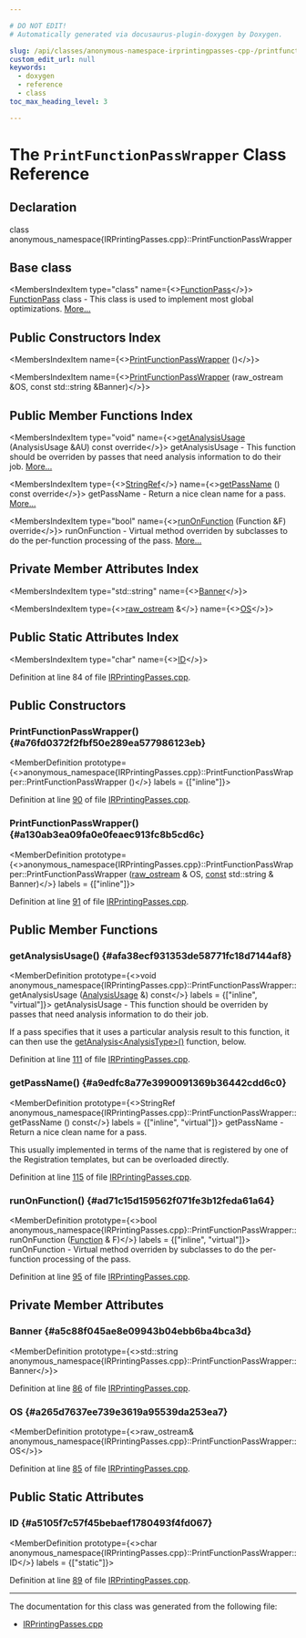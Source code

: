 ```yaml
---

# DO NOT EDIT!
# Automatically generated via docusaurus-plugin-doxygen by Doxygen.

slug: /api/classes/anonymous-namespace-irprintingpasses-cpp-/printfunctionpasswrapper
custom_edit_url: null
keywords:
  - doxygen
  - reference
  - class
toc_max_heading_level: 3

---
```





# The `PrintFunctionPassWrapper` Class Reference

<DoxygenPage pluginConfig={pluginConfig}>



## Declaration

<CodeBlock>class anonymous_namespace{IRPrintingPasses.cpp}::PrintFunctionPassWrapper</CodeBlock>

## Base class

<MembersIndex>

<MembersIndexItem
  type="class"
  name={<><a href="/docs/api/classes/llvm/functionpass">FunctionPass</a></>}>
<a href="/docs/api/classes/llvm/functionpass">FunctionPass</a> class - This class is used to implement most global optimizations. <a href="/docs/api/classes/llvm/functionpass/#details">More...</a>
</MembersIndexItem>

</MembersIndex>

## Public Constructors Index

<MembersIndex>

<MembersIndexItem
  name={<><a href="#a76fd0372f2fbf50e289ea577986123eb">PrintFunctionPassWrapper</a> ()</>}>
</MembersIndexItem>

<MembersIndexItem
  name={<><a href="#a130ab3ea09fa0e0feaec913fc8b5cd6c">PrintFunctionPassWrapper</a> (raw&#95;ostream &amp;OS, const std::string &amp;Banner)</>}>
</MembersIndexItem>

</MembersIndex>

## Public Member Functions Index

<MembersIndex>

<MembersIndexItem
  type="void"
  name={<><a href="#afa38ecf931353de58771fc18d7144af8">getAnalysisUsage</a> (AnalysisUsage &amp;AU) const override</>}>
getAnalysisUsage - This function should be overriden by passes that need analysis information to do their job. <a href="#afa38ecf931353de58771fc18d7144af8">More...</a>
</MembersIndexItem>

<MembersIndexItem
  type={<><a href="/docs/api/classes/llvm/stringref">StringRef</a></>}
  name={<><a href="#a9edfc8a77e3990091369b36442cdd6c0">getPassName</a> () const override</>}>
getPassName - Return a nice clean name for a pass. <a href="#a9edfc8a77e3990091369b36442cdd6c0">More...</a>
</MembersIndexItem>

<MembersIndexItem
  type="bool"
  name={<><a href="#ad71c15d159562f071fe3b12feda61a64">runOnFunction</a> (Function &amp;F) override</>}>
runOnFunction - Virtual method overriden by subclasses to do the per-function processing of the pass. <a href="#ad71c15d159562f071fe3b12feda61a64">More...</a>
</MembersIndexItem>

</MembersIndex>

## Private Member Attributes Index

<MembersIndex>

<MembersIndexItem
  type="std::string"
  name={<><a href="#a5c88f045ae8e09943b04ebb6ba4bca3d">Banner</a></>}>
</MembersIndexItem>

<MembersIndexItem
  type={<><a href="/docs/api/classes/llvm/raw-ostream">raw&#95;ostream</a> &amp;</>}
  name={<><a href="#a265d7637ee739e3619a95539da253ea7">OS</a></>}>
</MembersIndexItem>

</MembersIndex>

## Public Static Attributes Index

<MembersIndex>

<MembersIndexItem
  type="char"
  name={<><a href="#a5105f7c57f45bebaef1780493f4fd067">ID</a></>}>
</MembersIndexItem>

</MembersIndex>


Definition at line 84 of file <a href="/docs/api/files/lib/lib/ir/irprintingpasses-cpp">IRPrintingPasses.cpp</a>.

<SectionDefinition>

## Public Constructors

### PrintFunctionPassWrapper() {#a76fd0372f2fbf50e289ea577986123eb}

<MemberDefinition
  prototype={<>anonymous&#95;namespace&#123;IRPrintingPasses.cpp&#125;::PrintFunctionPassWrapper::PrintFunctionPassWrapper ()</>}
  labels = {["inline"]}>

Definition at line <a href="/docs/api/files/lib/lib/ir/irprintingpasses-cpp/#l00090">90</a> of file <a href="/docs/api/files/lib/lib/ir/irprintingpasses-cpp">IRPrintingPasses.cpp</a>.
</MemberDefinition>

### PrintFunctionPassWrapper() {#a130ab3ea09fa0e0feaec913fc8b5cd6c}

<MemberDefinition
  prototype={<>anonymous&#95;namespace&#123;IRPrintingPasses.cpp&#125;::PrintFunctionPassWrapper::PrintFunctionPassWrapper (<a href="/docs/api/classes/llvm/raw-ostream">raw&#95;ostream</a> &amp; OS, <a href="/docs/api/files/lib/lib/target/lib/target/aarch64/aarch64promoteconstant-cpp/#a90f8350fecae261c25be85d38b451bff">const</a> std::string &amp; Banner)</>}
  labels = {["inline"]}>

Definition at line <a href="/docs/api/files/lib/lib/ir/irprintingpasses-cpp/#l00091">91</a> of file <a href="/docs/api/files/lib/lib/ir/irprintingpasses-cpp">IRPrintingPasses.cpp</a>.
</MemberDefinition>

</SectionDefinition>

<SectionDefinition>

## Public Member Functions

### getAnalysisUsage() {#afa38ecf931353de58771fc18d7144af8}

<MemberDefinition
  prototype={<>void anonymous&#95;namespace&#123;IRPrintingPasses.cpp&#125;::PrintFunctionPassWrapper::getAnalysisUsage (<a href="/docs/api/classes/llvm/analysisusage">AnalysisUsage</a> &amp;) const</>}
  labels = {["inline", "virtual"]}>
getAnalysisUsage - This function should be overriden by passes that need analysis information to do their job.

If a pass specifies that it uses a particular analysis result to this function, it can then use the <a href="/docs/api/classes/llvm/pass/#a4863e5e463fb79955269fbf7fbf52b80">getAnalysis&lt;AnalysisType&gt;()</a> function, below.

Definition at line <a href="/docs/api/files/lib/lib/ir/irprintingpasses-cpp/#l00111">111</a> of file <a href="/docs/api/files/lib/lib/ir/irprintingpasses-cpp">IRPrintingPasses.cpp</a>.
</MemberDefinition>

### getPassName() {#a9edfc8a77e3990091369b36442cdd6c0}

<MemberDefinition
  prototype={<>StringRef anonymous&#95;namespace&#123;IRPrintingPasses.cpp&#125;::PrintFunctionPassWrapper::getPassName () const</>}
  labels = {["inline", "virtual"]}>
getPassName - Return a nice clean name for a pass.

This usually implemented in terms of the name that is registered by one of the Registration templates, but can be overloaded directly.

Definition at line <a href="/docs/api/files/lib/lib/ir/irprintingpasses-cpp/#l00115">115</a> of file <a href="/docs/api/files/lib/lib/ir/irprintingpasses-cpp">IRPrintingPasses.cpp</a>.
</MemberDefinition>

### runOnFunction() {#ad71c15d159562f071fe3b12feda61a64}

<MemberDefinition
  prototype={<>bool anonymous&#95;namespace&#123;IRPrintingPasses.cpp&#125;::PrintFunctionPassWrapper::runOnFunction (<a href="/docs/api/classes/llvm/function">Function</a> &amp; F)</>}
  labels = {["inline", "virtual"]}>
runOnFunction - Virtual method overriden by subclasses to do the per-function processing of the pass.

Definition at line <a href="/docs/api/files/lib/lib/ir/irprintingpasses-cpp/#l00095">95</a> of file <a href="/docs/api/files/lib/lib/ir/irprintingpasses-cpp">IRPrintingPasses.cpp</a>.
</MemberDefinition>

</SectionDefinition>

<SectionDefinition>

## Private Member Attributes

### Banner {#a5c88f045ae8e09943b04ebb6ba4bca3d}

<MemberDefinition
  prototype={<>std::string anonymous&#95;namespace&#123;IRPrintingPasses.cpp&#125;::PrintFunctionPassWrapper::Banner</>}>

Definition at line <a href="/docs/api/files/lib/lib/ir/irprintingpasses-cpp/#l00086">86</a> of file <a href="/docs/api/files/lib/lib/ir/irprintingpasses-cpp">IRPrintingPasses.cpp</a>.
</MemberDefinition>

### OS {#a265d7637ee739e3619a95539da253ea7}

<MemberDefinition
  prototype={<>raw&#95;ostream&amp; anonymous&#95;namespace&#123;IRPrintingPasses.cpp&#125;::PrintFunctionPassWrapper::OS</>}>

Definition at line <a href="/docs/api/files/lib/lib/ir/irprintingpasses-cpp/#l00085">85</a> of file <a href="/docs/api/files/lib/lib/ir/irprintingpasses-cpp">IRPrintingPasses.cpp</a>.
</MemberDefinition>

</SectionDefinition>

<SectionDefinition>

## Public Static Attributes

### ID {#a5105f7c57f45bebaef1780493f4fd067}

<MemberDefinition
  prototype={<>char anonymous&#95;namespace&#123;IRPrintingPasses.cpp&#125;::PrintFunctionPassWrapper::ID</>}
  labels = {["static"]}>

Definition at line <a href="/docs/api/files/lib/lib/ir/irprintingpasses-cpp/#l00089">89</a> of file <a href="/docs/api/files/lib/lib/ir/irprintingpasses-cpp">IRPrintingPasses.cpp</a>.
</MemberDefinition>

</SectionDefinition>

<hr/>

The documentation for this class was generated from the following file:

<ul>
<li><a href="/docs/api/files/lib/lib/ir/irprintingpasses-cpp">IRPrintingPasses.cpp</a></li>
</ul>

</DoxygenPage>
